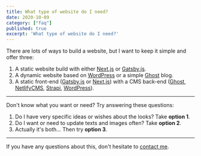 ```yaml
---
title: What type of website do I need?
date: 2020-10-09
category: ["faq"]
published: true
excerpt: 'What type of website do I need?'
---
```


There are lots of ways to build a website, but I want to keep it simple and offer three:

1. A static website build with either [Next.js](https://nextjs.org/) or [Gatsby.js](https://www.gatsbyjs.com/).
2. A dynamic website based on [WordPress](https://wordpress.org/) or a simple [Ghost](https://ghost.org/) blog.
3. A static front-end ([Gatsby.js](https://www.gatsbyjs.com/) or [Next.js](https://nextjs.org/)) with a CMS back-end ([Ghost](https://wordpress.org/), [NetlifyCMS](https://www.netlifycms.org/), [Strapi](https://strapi.io/), [WordPress](https://ghost.org/)).
* * *
Don't know what you want or need? Try answering these questions:

1. Do I have very specific ideas or wishes about the looks? Take **option 1**.
2. Do I want or need to update texts and images often? Take **option 2**.
3. Actually it's both... Then try **option 3**.

***

If you have any questions about this, don't hesitate to [contact me](/home#Contact).
